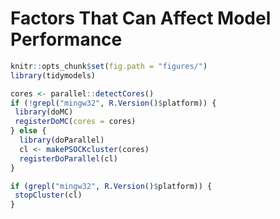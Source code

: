 # Factors That Can Affect Model Performance

```r
knitr::opts_chunk$set(fig.path = "figures/")
library(tidymodels)

cores <- parallel::detectCores()
if (!grepl("mingw32", R.Version()$platform)) {
 library(doMC)
 registerDoMC(cores = cores)
} else {
  library(doParallel)
  cl <- makePSOCKcluster(cores)
  registerDoParallel(cl)
}
```

```r
if (grepl("mingw32", R.Version()$platform)) {
 stopCluster(cl)
} 
```



